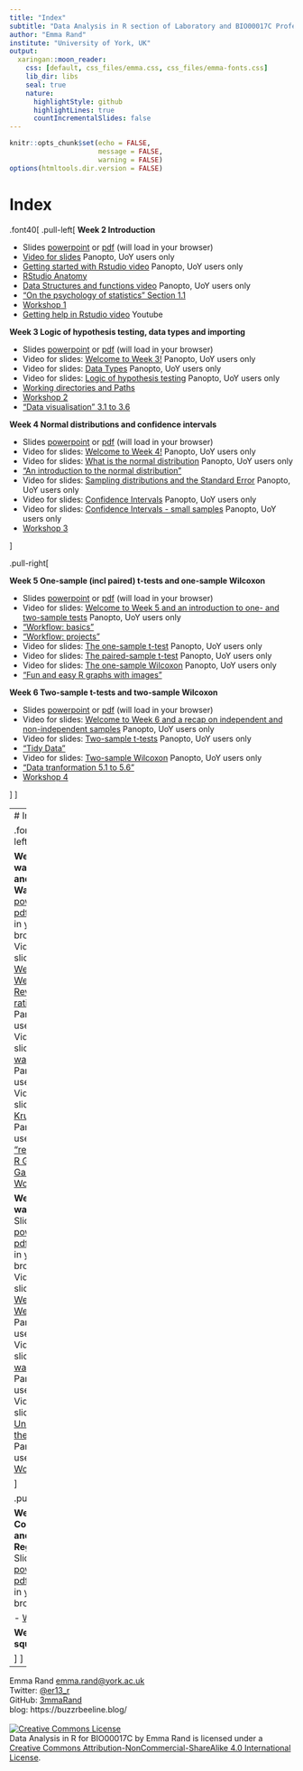 ```yaml
---
title: "Index"
subtitle: "Data Analysis in R section of Laboratory and BIO00017C Professional Skills for Bioscientists"
author: "Emma Rand"
institute: "University of York, UK"
output:
  xaringan::moon_reader:
    css: [default, css_files/emma.css, css_files/emma-fonts.css]
    lib_dir: libs
    seal: true
    nature:
      highlightStyle: github
      highlightLines: true
      countIncrementalSlides: false
---
```


```r
knitr::opts_chunk$set(echo = FALSE, 
                      message = FALSE,	
                      warning = FALSE)
options(htmltools.dir.version = FALSE)
```


# Index

.font40[
.pull-left[
**Week 2 Introduction**

-   Slides [powerpoint](slides/01-Introduction-to-module.pptx) or [pdf](slides/01-Introduction-to-module.pdf) (will load in your browser)
-   [Video for slides](https://york.cloud.panopto.eu/Panopto/Pages/Viewer.aspx?id=78563b32-6a62-4b16-b9a8-acb100aa793c) Panopto, UoY users only
-   [Getting started with Rstudio video](https://york.cloud.panopto.eu/Panopto/Pages/Viewer.aspx?id=10b5193a-c246-49bf-9746-acaf00cd1781) Panopto, UoY users only
-   [RStudio Anatomy](x-slides/rstudio-anatomy.html)  
-   [Data Structures and functions video](https://york.cloud.panopto.eu/Panopto/Pages/Viewer.aspx?id=b9bc2b49-1c73-416e-b20f-acaf00e917dd) Panopto, UoY users only
-   ["On the psychology of statistics" Section 1.1](https://learningstatisticswithr.com/book/why-do-we-learn-statistics.html#whywhywhy)
-   [Workshop 1](workshops/01IntroductionToModuleAndRStudio.html) 
-   [Getting help in Rstudio video](https://www.youtube.com/watch?v=tVQHFuitFJw&feature=youtu.be) Youtube

**Week 3 Logic of hypothesis testing, data types and importing**

-   Slides [powerpoint](slides/02-logic-data-types-importing.pptx) or [pdf](slides/02-logic-data-types-importing.pdf) (will load in your browser)
-   Video for slides: [Welcome to Week 3!](https://york.cloud.panopto.eu/Panopto/Pages/Viewer.aspx?id=7047d58a-546a-4ded-ae69-acb70077dc09) Panopto, UoY users only
-   Video for slides: [Data Types](https://york.cloud.panopto.eu/Panopto/Pages/Viewer.aspx?id=78563b32-6a62-4b16-b9a8-acb100aa793c) Panopto, UoY users only
-   Video for slides: [Logic of hypothesis testing](https://york.cloud.panopto.eu/Panopto/Pages/Viewer.aspx?id=ca648362-7c9d-432c-895b-acb70113daf7) Panopto, UoY users only
-   [Working directories and Paths](x-slides/working_dir_and_paths.html)  
-   [Workshop 2](workshops/02TestingDataTypesReadingInData.html) 
-   ["Data visualisation" 3.1 to 3.6](https://r4ds.had.co.nz/data-visualisation.html)


**Week 4 Normal distributions and confidence intervals**

-   Slides [powerpoint](slides/03-normal-distributions-probabilities-ci.pptx) or [pdf](slides/03-normal-distributions-probabilities-ci.pdf) (will load in your browser) 
-   Video for slides: [Welcome to Week 4!](https://york.cloud.panopto.eu/Panopto/Pages/Viewer.aspx?id=b3573f53-834d-4ad8-b668-acbb009f4253) Panopto, UoY users only
-   Video for slides: [What is the normal distribution](https://york.cloud.panopto.eu/Panopto/Pages/Viewer.aspx?id=0d7bf934-e0b2-4956-8996-acbb00a297d5) Panopto, UoY users only
-   ["An introduction to the normal distribution"](https://tinystats.github.io/teacups-giraffes-and-statistics/02_bellCurve.html)
-   Video for slides: [Sampling distributions and the Standard Error](https://york.cloud.panopto.eu/Panopto/Pages/Viewer.aspx?id=e6e22c7c-213c-4953-aa3d-acbc00d468e7) Panopto, UoY users only
-   Video for slides: [Confidence Intervals](https://york.cloud.panopto.eu/Panopto/Pages/Viewer.aspx?id=d9aad8e3-2efb-4f66-87b6-acbc00eec3eb) Panopto, UoY users only
-   Video for slides: [Confidence Intervals - small samples](https://york.cloud.panopto.eu/Panopto/Pages/Viewer.aspx?id=21c518d8-8449-4fd6-a756-acbd00cf4eba) Panopto, UoY users only
-   [Workshop 3](workshops/03NormalDistributionCalculatingProbabilitiesAndCI.html) 

]

.pull-right[

**Week 5 One-sample (incl paired) t-tests and one-sample Wilcoxon**

-   Slides [powerpoint](slides/04-one-sample-tests.pptx) or [pdf](slides/04-one-sample-tests.pdf) (will load in your browser)  
-   Video for slides: [Welcome to Week 5 and an introduction to one- and two-sample tests](https://york.cloud.panopto.eu/Panopto/Pages/Viewer.aspx?id=e3e4235a-4cb8-4d6b-8a45-acc2009b5356) Panopto, UoY users only
-   ["Workflow: basics"](https://r4ds.had.co.nz/workflow-basics.html)
-   ["Workflow: projects"](https://r4ds.had.co.nz/workflow-projects.html)
-   Video for slides: [The one-sample t-test](https://york.cloud.panopto.eu/Panopto/Pages/Viewer.aspx?id=30b205bc-a63c-4902-b8ff-acc200f8ab3d) Panopto, UoY users only
-   Video for slides: [The paired-sample t-test](https://york.cloud.panopto.eu/Panopto/Pages/Viewer.aspx?id=ed62a0f9-5f85-4695-9556-acc200fee1fd) Panopto, UoY users only
-   Video for slides: [The one-sample Wilcoxon](https://york.cloud.panopto.eu/Panopto/Pages/Viewer.aspx?id=875c405b-13e5-4740-b81a-acc201024eb8) Panopto, UoY users only
-   ["Fun and easy R graphs with images"](https://buzzrbeeline.blog/2018/06/13/fun-and-easy-r-graphs-with-images/)


**Week 6 Two-sample t-tests and two-sample Wilcoxon**

-   Slides [powerpoint](slides/05-two-sample-tests.pptx) or [pdf](slides/05-two-sample-tests.pdf) (will load in your browser)  
-   Video for slides: [Welcome to Week 6 and a recap on independent and non-independent samples](https://york.cloud.panopto.eu/Panopto/Pages/Viewer.aspx?id=906ee048-8995-4525-9c79-accb00fc08be) Panopto, UoY users only
-   Video for slides: [Two-sample t-tests](https://york.cloud.panopto.eu/Panopto/Pages/Viewer.aspx?id=d4976439-fc2f-4f2c-8f6f-accb00fe61ef) Panopto, UoY users only
-   ["Tidy Data"](https://vita.had.co.nz/papers/tidy-data.pdf)
-   Video for slides: [Two-sample Wilcoxon](https://york.cloud.panopto.eu/Panopto/Pages/Viewer.aspx?id=0112b946-bd28-4bb7-a692-accb01171eda) Panopto, UoY users only
-   ["Data tranformation 5.1 to 5.6"](https://r4ds.had.co.nz/transform.html)
-   [Workshop 4](workshops/04OneAndTwoSampleTests.html) 


]
]

---
# Index

.font40[
.pull-left[

**Week 7 One-way ANOVA and Kruskal-Wallis**
-   Slides [powerpoint](slides/06-one-way-anova-kw.pptx) or [pdf](slides/06-one-way-anova-kw.pdf) (will load in your browser)  
-   Video for slides: [Welcome to Week 7 and Review and rationale](https://york.cloud.panopto.eu/Panopto/Pages/Viewer.aspx?id=e0c87ebf-521d-4240-b604-acd20123c9de) Panopto, UoY users only
-   Video for slides: [One-way ANOVA](https://york.cloud.panopto.eu/Panopto/Pages/Viewer.aspx?id=f380201e-f639-450f-89f1-acd300cb657f) Panopto, UoY users only
-   Video for slides: [Kruskal-Wallis](https://york.cloud.panopto.eu/Panopto/Pages/Viewer.aspx?id=f49a44c3-d0f0-4552-bd71-acd3011a41b0) Panopto, UoY users only
-   ["readr"](https://readr.tidyverse.org/)
-   ["The R Graph Gallery"](https://www.r-graph-gallery.com/)
-   [Workshop 5](workshops/05OnewayANOVAandKruskalWallis.html) 

**Week 8 Two-way ANOVA**
-   Slides [powerpoint](slides/07-two-way-anova.pptx) or [pdf](slides/07-two-way-anova.pdf) (will load in your browser)  
-   Video for slides: [Welcome to Week 8!](https://york.cloud.panopto.eu/Panopto/Pages/Viewer.aspx?id=f9d10cd9-7876-4071-81a9-acd70110348d) Panopto, UoY users only
-   Video for slides: [Two-way ANOVA](https://york.cloud.panopto.eu/Panopto/Pages/Viewer.aspx?id=20727f59-e25b-49f3-8b1c-acd70117f016) Panopto, UoY users only
-   Video for slides: [Understanding the interaction](https://york.cloud.panopto.eu/Panopto/Pages/Viewer.aspx?id=20727f59-e25b-49f3-8b1c-acd70117f016) Panopto, UoY users only
-   [Workshop 6](workshops/06Two-wayAnova.html) 

]

.pull-right[

**Week 9 Correlation and Regression**
-   Slides [powerpoint](slides/08-correl-and-regression.pptx) or [pdf](slides/08-correl-and-regression.pdf) (will load in your browser)


-   [Workshop 7](workshops/07CorrelationAndRegression.html) 

**Week 10 Chi-squared tests**


]
]

---


Emma Rand [emma.rand@york.ac.uk](mailto:emma.rand@york.ac.uk)  
Twitter: [@er13_r](https://twitter.com/er13_r)  
GitHub: [3mmaRand](https://github.com/3mmaRand)  
blog: https://buzzrbeeline.blog/  
<br>
<a rel="license" href="http://creativecommons.org/licenses/by-nc-sa/4.0/"><img alt="Creative Commons License" style="border-width:0" src="https://i.creativecommons.org/l/by-nc-sa/4.0/88x31.png" /></a><br /><span xmlns:dct="http://purl.org/dc/terms/" property="dct:title">Data Analysis in R for BIO00017C</span> by <span xmlns:cc="http://creativecommons.org/ns#" property="cc:attributionName">Emma Rand</span> is licensed under a <a rel="license" href="http://creativecommons.org/licenses/by-nc-sa/4.0/">Creative Commons Attribution-NonCommercial-ShareAlike 4.0 International License</a>.


